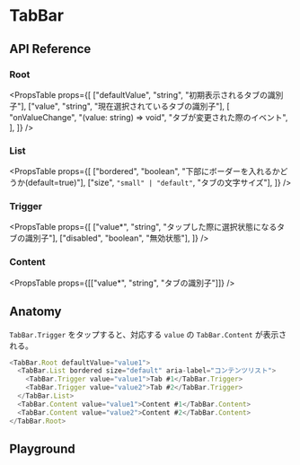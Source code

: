
<Meta of={TabBarStories} />

# TabBar

## API Reference

### Root

<PropsTable
  props={[
    ["defaultValue", "string", "初期表示されるタブの識別子"],
    ["value", "string", "現在選択されているタブの識別子"],
    [
      "onValueChange",
      "(value: string) => void",
      "タブが変更された際のイベント",
    ],
  ]}
/>

### List

<PropsTable
  props={[
    ["bordered", "boolean", "下部にボーダーを入れるかどうか(default=true)"],
    ["size", `"small" | "default"`, "タブの文字サイズ"],
  ]}
/>

### Trigger

<PropsTable
  props={[
    ["value*", "string", "タップした際に選択状態になるタブの識別子"],
    ["disabled", "boolean", "無効状態"],
  ]}
/>

### Content

<PropsTable props={[["value*", "string", "タブの識別子"]]} />

## Anatomy

`TabBar.Trigger` をタップすると、対応する `value` の `TabBar.Content` が表示される。

```typescript
<TabBar.Root defaultValue="value1">
  <TabBar.List bordered size="default" aria-label="コンテンツリスト">
    <TabBar.Trigger value="value1">Tab #1</TabBar.Trigger>
    <TabBar.Trigger value="value2">Tab #2</TabBar.Trigger>
  </TabBar.List>
  <TabBar.Content value="value1">Content #1</TabBar.Content>
  <TabBar.Content value="value2">Content #2</TabBar.Content>
</TabBar.Root>
```

## Playground

<Story />
<Controls />
